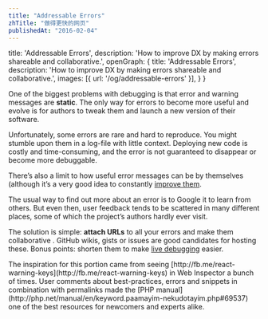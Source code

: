 ```yaml
---
title: "Addressable Errors"
zhTitle: "做得更快的网页"
publishedAt: "2016-02-04"
---
```


  title: 'Addressable Errors',
  description: 'How to improve DX by making errors shareable and collaborative.',
  openGraph: {
    title: 'Addressable Errors',
    description: 'How to improve DX by making errors shareable and collaborative.',
    images: [{ url: '/og/addressable-errors' }],
  }
}

One of the biggest problems with debugging is that error and warning
messages are <b>static</b>. The only way for errors to become more
useful and evolve is for authors to tweak them and launch a new version
of their software.

Unfortunately, some errors are rare and hard to reproduce. You might
stumble upon them in a log-file with little context. Deploying new code
is costly and time-consuming, and the error is not guaranteed to
disappear or become more debuggable.

There’s also a limit to how useful error messages can be by themselves
(although it’s a very good idea to
constantly [improve them](http://elm-lang.org/blog/compiler-errors-for-humans).

The usual way to find out more about an error is to Google it to learn
from others. But even then, user feedback tends to be scattered in many
different places, some of which the project’s authors hardly ever visit.

The solution is simple: <b>attach URLs</b>
<Ref id="1" /> to all your errors and make them collaborative
<Ref id="2" />. GitHub wikis, gists or issues are good candidates for
hosting these. Bonus points: shorten them to make [live debugging](https://i.imgur.com/OANtEbP.jpg) easier.

<FootNotes>
  <FootNote id="1">The inspiration for this portion came from seeing [http://fb.me/react-warning-keys](http://fb.me/react-warning-keys) in Web Inspector a bunch of times.</FootNote>
  <FootNote id="2">User comments about best-practices, errors and snippets in combination with permalinks made the [PHP manual](http://php.net/manual/en/keyword.paamayim-nekudotayim.php#69537) one of the best resources for newcomers and experts alike.</FootNote>
</FootNotes>

